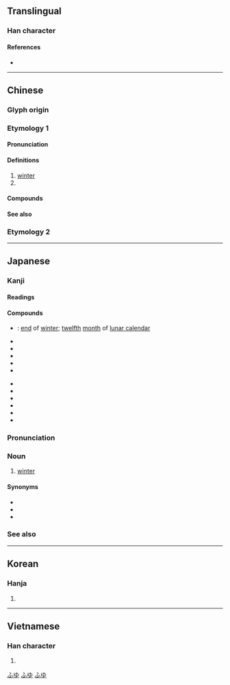 {{character info/new}}
{{character info/new|0x2f81a}}
{{also|鼕}}
==Translingual==
{{stroke order|type=animate}}

===Han character===
{{Han char|rn=15|rad=冫|as=03|sn=5|four=27303|canj=HEY|ids=⿱夂⺀ <small>(GTJV)</small>,⿱夂冫 <small>(K)</small>}}

====References====
* {{Han ref|kx=0131.170|dkj=01610|dj=0294.130|hdz=20867.190|uh=51AC|ud=20908|bh=A556|bd=42326}}

----

==Chinese==

===Glyph origin===
{{Han etyl}}

===Etymology 1===
{{zh-forms}}

====Pronunciation====
{{zh-pron
|m=dōng
|c=dung1
|h=pfs=tûng
|md=dĕ̤ng
|mn=tang/tong
|mn_note=tang - vernacular; tong - literary
|mn-t=dang1/dong1
|mn-t_note=dang1 - vernacular; dong1 - literary
|w=1ton
|mc=y
|oc=y
|ma=zh-dōng.ogg
|cat=n
}}

====Definitions====
{{zh-hanzi}}

# [[winter]]
# {{zh-alt-form|咚|[[bang]]; [[thud]]}}

====Compounds====
{{zh-der|冬菜|冬防|冬菇|冬瓜|冬寒|冬候鳥|冬季|冬日|冬筍|冬天|冬蟄|冬至|冬裝|冬眠|冬寒菜|丁冬|天門冬|麥門冬|冬儲|冬賑|冬季作物|冬烘先生|冬狩|季冬|冬凌|九冬|冒兒咕冬|冬心|冬蟲夏草|佳冬鄉|寒冬|冬日可愛|冬初|三冬兩夏|冬衣|冬事|冬灌|幫冬|冬烘|冬月|冬風|冬扇夏爐|孟冬|仲冬|冬藏|冬粉|冬小麥|冬令|嚴冬|三冬|冬暖夏涼|忍冬|冬季運動|初冬|夏鑪冬扇|冬麥|冬節|冬溫夏凊|冬令進補|寒冬臘月|人工冬眠|玄冬|殘冬臘月|盛冬|拜冬|秋收冬藏|殘冬|暖冬|窮冬|撲通通冬|矮冬瓜|無冬無夏|款冬|撲冬冬|開冬|茄冬|隆冬|紅冬冬|肥冬瘦年|越冬作物|麥冬|立冬|過冬|臘盡冬殘}}

====See also====
{{table:seasons/zh}}

===Etymology 2===
{{zh-see|鼕}}

{{zh-cat|Beginning}}

----

==Japanese==

===Kanji===
{{ja-kanji|grade=2|rs=冫03}}

====Readings====
{{ja-readings
|goon=とう
|kanon=とう
|kun=ふゆ-
}}

====Compounds====
{{der-top|Compounds}}
* {{ja-r|季冬|きとう}}: [[end]] of [[winter]]; [[twelfth]] [[month]] of [[lunar calendar]]
* {{ja-r|初冬|しょとう}}
* {{ja-r|冬季|とうき}}
* {{ja-r|冬期|とうき}}
* {{ja-r|冬至|とうじ}}
* {{ja-r|冬眠|とうみん}}
{{der-mid}}
* {{ja-r|晩冬|ばんとう}}
* {{ja-r|冬将軍|ふゆしょうぐん}}
* {{ja-r|冬休み|ふゆやすみ}}
* {{ja-r|冬山|ふゆやま}}
* {{ja-r|冬月|^ふゆつき}}
* {{ja-r|立冬|りっとう}}
{{der-bottom}}

===Pronunciation===
{{wikipedia|lang=ja}}
{{ja-kanjitab|ふゆ|yomi=k}}
{{ja-pron|acc=o|ふゆ|y=k}}

===Noun===
{{ja-noun|ふゆ}}

# [[winter]] {{gl|season}}
#: {{ja-usex|'''冬'''の狂%風|'''^ふゆ''' の ^きょう%ふう|{{w|The Winds of Winter|The Winds of '''Winter'''}}}}

====Synonyms====
* {{l|ja|冬季|tr=tōki}}
* {{l|ja|冬期|tr=tōki}}
* {{l|ja|ウィンター|tr=wintā}}

===See also===
{{table:seasons/ja}}

[[Category:Japanese basic words|ふゆ]]
[[Category:ja:Calendar terms|ふゆ]]
[[Category:ja:Seasons|ふゆ]]

----

==Korean==

===Hanja===
{{ko-hanja|hangeul=[[동]]|rv=dong|mr=tong}}

# {{defn|lang=ko|sort=冫03}}

----

==Vietnamese==

===Han character===
{{vi-hantu|[[đông]], [[đong]]|rs=冫03}}

# {{defn|lang=vi|sort=冫03}}
